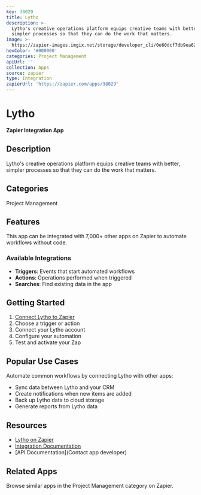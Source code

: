 ```yaml
---
key: 38029
title: Lytho
description: >-
  Lytho's creative operations platform equips creative teams with better,
  simpler processes so that they can do the work that matters.
image: >-
  https://zapier-images.imgix.net/storage/developer_cli/0e60dcf7db9ea627a83b82e3b37c7bf5.png?auto=format%2Ccompress&ixlib=python-3.0.0&q=50
hexColor: '#000000'
categories: Project Management
apiUrl: ''
collection: Apps
source: zapier
type: Integration
zapierUrl: 'https://zapier.com/apps/38029'
---
```

# Lytho

**Zapier Integration App**

## Description

Lytho's creative operations platform equips creative teams with better, simpler processes so that they can do the work that matters.

## Categories

Project Management

## Features

This app can be integrated with 7,000+ other apps on Zapier to automate workflows without code.

### Available Integrations

- **Triggers**: Events that start automated workflows
- **Actions**: Operations performed when triggered
- **Searches**: Find existing data in the app

## Getting Started

1. [Connect Lytho to Zapier](https://zapier.com/apps/38029)
2. Choose a trigger or action
3. Connect your Lytho account
4. Configure your automation
5. Test and activate your Zap

## Popular Use Cases

Automate common workflows by connecting Lytho with other apps:

- Sync data between Lytho and your CRM
- Create notifications when new items are added
- Back up Lytho data to cloud storage
- Generate reports from Lytho data

## Resources

- [Lytho on Zapier](https://zapier.com/apps/38029)
- [Integration Documentation](https://zapier.com/apps/38029/integrations)
- [API Documentation](Contact app developer)

## Related Apps

Browse similar apps in the Project Management category on Zapier.
